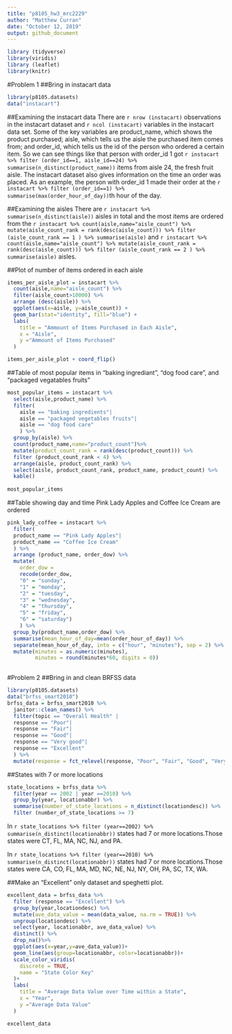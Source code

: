 ```yaml
---
title: "p8105_hw3_mrc2229"
author: "Matthew Curran"
date: "October 12, 2019"
output: github_document
---
```


```r
library (tidyverse)
library(viridis)
library (leaflet)
library(knitr)
```

#Problem 1
##Bring in instacart data
```r
library(p8105.datasets)
data("instacart")
```
##Examining the instacart data
There are `r nrow (instacart)` observations in the instacart dataset and `r ncol (instacart)` variables in the instacart data set. Some of the key variables are product_name, which shows the product purchased; aisle, which tells us the aisle the purchased item comes from; and order_id, which tells us the id of the person who ordered a certain item. So we can see things like that person with order_id 1 got  `r instacart %>% filter (order_id==1, aisle_id==24) %>% summarise(n_distinct(product_name))` items from aisle 24, the fresh fruit aisle. The instacart dataset also gives information on the time an order was placed. As an example, the person with order_id 1 made their order at the `r instacart %>% filter (order_id==1) %>% summarise(max(order_hour_of_day))`th hour of the day.

##Examining the aisles
There are `r instacart %>% summarise(n_distinct(aisle))` aisles in total and the most items are ordered from the `r instacart %>% count(aisle,name="aisle_count") %>% mutate(aisle_count_rank = rank(desc(aisle_count))) %>% filter (aisle_count_rank == 1 ) %>% summarise(aisle)` and `r instacart %>% count(aisle,name="aisle_count") %>% mutate(aisle_count_rank = rank(desc(aisle_count))) %>% filter (aisle_count_rank == 2 ) %>% summarise(aisle)` aisles.

##Plot of number of items ordered in each aisle
```r
items_per_aisle_plot = instacart %>%
  count(aisle,name="aisle_count") %>%
  filter(aisle_count>10000) %>%
  arrange (desc(aisle)) %>%
  ggplot(aes(x=aisle, y=aisle_count)) +
  geom_bar(stat="identity", fill="blue") +
  labs(
    title = "Ammount of Items Purchased in Each Aisle",
    x = "Aisle",
    y ="Ammount of Items Purchased"
  )

items_per_aisle_plot + coord_flip()
```

##Table of most popular items in "baking ingrediant", "dog food care", and "packaged vegatables fruits"
```r
most_popular_items = instacart %>%
  select(aisle,product_name) %>%
  filter(
    aisle == "baking ingredients"|
    aisle == "packaged vegetables fruits"|
    aisle == "dog food care"
    ) %>%
  group_by(aisle) %>%
  count(product_name,name="product_count")%>%
  mutate(product_count_rank = rank(desc(product_count))) %>% 
  filter (product_count_rank < 4) %>%
  arrange(aisle, product_count_rank) %>%
  select(aisle, product_count_rank, product_name, product_count) %>%
  kable()
  
most_popular_items
```

##Table showing day and time Pink Lady Apples and Coffee Ice Cream are ordered
```r
pink_lady_coffee = instacart %>%
  filter(
  product_name == "Pink Lady Apples"|
  product_name == "Coffee Ice Cream"
  ) %>%
  arrange (product_name, order_dow) %>%
  mutate(
    order_dow = 
    recode(order_dow,
    "0" = "sunday",
    "1" = "monday",
    "2" = "tuesday",
    "3" = "wednesday",
    "4" = "thursday",
    "5" = "friday",
    "6" = "saturday")
    ) %>%
  group_by(product_name,order_dow) %>%
  summarise(mean_hour_of_day=mean(order_hour_of_day)) %>%
  separate(mean_hour_of_day, into = c("hour", "minutes"), sep = 2) %>%
  mutate(minutes = as.numeric(minutes),
         minutes = round(minutes*60, digits = 0))
  
```

#Problem 2
##Bring in and clean BRFSS data
```r
library(p8105.datasets)
data("brfss_smart2010")
brfss_data = brfss_smart2010 %>%
  janitor::clean_names() %>%
  filter(topic == "Overall Health" |
  response == "Poor"|
  response == "Fair"|
  response == "Good"|
  response == "Very good"|
  response == "Excellent"
  ) %>%
  mutate(response = fct_relevel(response, "Poor", "Fair", "Good", "Very good", "Excellent"))
```

##States with 7 or more locations
```r
state_locations = brfss_data %>%
  filter(year == 2002 | year ==2010) %>%
  group_by(year, locationabbr) %>%
  summarise(number_of_state_locations = n_distinct(locationdesc)) %>%
  filter (number_of_state_locations >= 7)
```

In `r state_locations %>% filter (year==2002) %>% summarise(n_distinct(locationabbr))` states had 7 or more locations.Those states were CT, FL, MA, NC, NJ, and PA.

In `r state_locations %>% filter (year==2010) %>% summarise(n_distinct(locationabbr))` states had 7 or more locations.Those states were CA, CO, FL, MA, MD, NC, NE, NJ, NY, OH, PA, SC, TX, WA.

##Make an "Excellent" only dataset and speghetti plot.
```r
excellent_data = brfss_data %>%
  filter (response == "Excellent") %>%
  group_by(year,locationdesc) %>%
  mutate(ave_data_value = mean(data_value, na.rm = TRUE)) %>%
  ungroup(locationdesc) %>%
  select(year, locationabbr, ave_data_value) %>%
  distinct() %>%
  drop_na()%>%
  ggplot(aes(x=year,y=ave_data_value))+
  geom_line(aes(group=locationabbr, color=locationabbr))+
  scale_color_viridis(
    discrete = TRUE,
    name = "State Color Key"
  )+
  labs(
    title = "Average Data Value over Time within a State",
    x = "Year",
    y ="Average Data Value"
  )

excellent_data
```